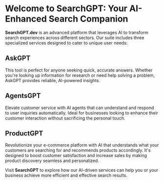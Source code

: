 # Welcome to SearchGPT: Your AI-Enhanced Search Companion

**SearchGPT.dev** is an advanced platform that leverages AI to transform search experiences across different sectors. Our suite includes three specialized services designed to cater to unique user needs:

## AskGPT
This tool is perfect for anyone seeking quick, accurate answers. Whether you're looking up information for research or need help solving a problem, AskGPT provides reliable, AI-powered insights.

## AgentsGPT
Elevate customer service with AI agents that can understand and respond to user inquiries automatically. Ideal for businesses looking to enhance their customer interaction without sacrificing the personal touch.

## ProductGPT
Revolutionize your e-commerce platform with AI that understands what your customers are searching for and recommends products accordingly. It's designed to boost customer satisfaction and increase sales by making product discovery seamless and personalized.

Visit **SearchGPT** to explore how our AI-driven services can help you or your business achieve more efficient and effective search results.
